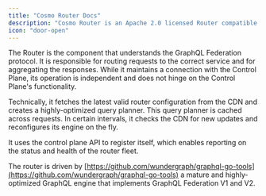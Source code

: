 ---
title: "Cosmo Router Docs"
description: "Cosmo Router is an Apache 2.0 licensed Router compatible with GraphQL Federation v1 & v2. The Router is implemented in Golang with a focus on performance, maintainability."
icon: "door-open"
---

The Router is the component that understands the GraphQL Federation protocol. It is responsible for routing requests to the correct service and for aggregating the responses. While it maintains a connection with the Control Plane, its operation is independent and does not hinge on the Control Plane's functionality.

Technically, it fetches the latest valid router configuration from the CDN and creates a highly-optimized query planner. This query planner is cached across requests. In certain intervals, it checks the CDN for new updates and reconfigures its engine on the fly.

It uses the control plane API to register itself, which enables reporting on the status and health of the router fleet.

The router is driven by [https://github.com/wundergraph/graphql-go-tools](https://github.com/wundergraph/graphql-go-tools) a mature and highly-optimized GraphQL engine that implements GraphQL Federation V1 and V2.


